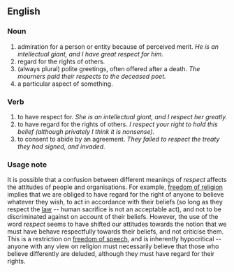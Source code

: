 ==English==

===Noun===
# admiration for a person or entity because of perceived merit. ''He is an intellectual giant, and I have great respect for him.''
# regard for the rights of others. 
# (always plural) polite greetings, often offered after a death. ''The mourners paid their respects to the deceased poet.'' 
# a particular aspect of something. 

===Verb===
# to have respect for. ''She is an intellectual giant, and I  respect her greatly.''
# to have regard for the rights of others. ''I respect your right to hold this belief (although privately I think it is nonsense).''
# to consent to abide by an agreement. ''They failed to respect the treaty they had signed, and invaded.''

===Usage note===
It is possible that a confusion between different meanings of ''respect'' affects the attitudes of people and organisations. For example, [[freedom of religion]] implies that we are obliged to have regard for the right of anyone to believe whatever they wish, to act in accordance with their beliefs (so long as they respect the [[law]] -- human sacrifice is not an acceptable act), and not to be discriminated against on account of their beliefs. However, the use of the word ''respect'' seems to have shifted our attitudes towards the notion that we must have behave respectfully towards their beliefs, and not criticise them. This is a restriction on [[freedom of speech]], and is inherently hypocritical -- anyone with any view on religion must necessarily believe that those who believe differently are deluded, although they must have regard for their rights.